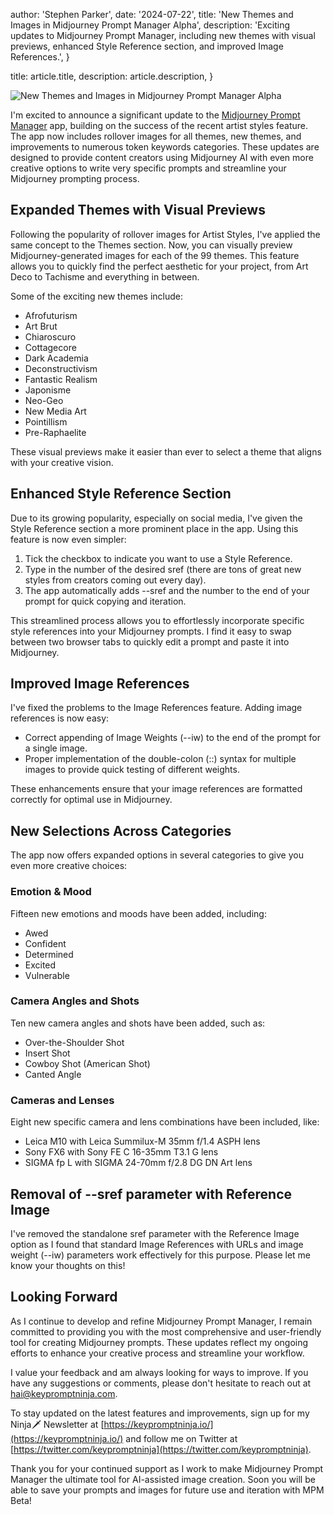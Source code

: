 
  author: 'Stephen Parker',
  date: '2024-07-22',
  title: 'New Themes and Images in Midjourney Prompt Manager Alpha',
  description:
    'Exciting updates to Midjourney Prompt Manager, including new themes with visual previews, enhanced Style Reference section, and improved Image References.',
}

  title: article.title,
  description: article.description,
}


<Image
  src={storyBanner}
  alt="New Themes and Images in Midjourney Prompt Manager Alpha"
  unoptimized
/>

I'm excited to announce a significant update to the [Midjourney Prompt Manager](https://midjourneypromptmanager.com/) app, building on the success of the recent artist styles feature. The app now includes rollover images for all themes, new themes, and improvements to numerous token keywords categories. These updates are designed to provide content creators using Midjourney AI with even more creative options to write very specific prompts and streamline your Midjourney prompting process.

## Expanded Themes with Visual Previews

Following the popularity of rollover images for Artist Styles, I've applied the same concept to the Themes section. Now, you can visually preview Midjourney-generated images for each of the 99 themes. This feature allows you to quickly find the perfect aesthetic for your project, from Art Deco to Tachisme and everything in between.

Some of the exciting new themes include:

- Afrofuturism
- Art Brut
- Chiaroscuro
- Cottagecore
- Dark Academia
- Deconstructivism
- Fantastic Realism
- Japonisme
- Neo-Geo
- New Media Art
- Pointillism
- Pre-Raphaelite

These visual previews make it easier than ever to select a theme that aligns with your creative vision.

## Enhanced Style Reference Section

Due to its growing popularity, especially on social media, I've given the Style Reference section a more prominent place in the app. Using this feature is now even simpler:

1. Tick the checkbox to indicate you want to use a Style Reference.
2. Type in the number of the desired sref (there are tons of great new styles from creators coming out every day).
3. The app automatically adds --sref and the number to the end of your prompt for quick copying and iteration.

This streamlined process allows you to effortlessly incorporate specific style references into your Midjourney prompts. I find it easy to swap between two browser tabs to quickly edit a prompt and paste it into Midjourney.

## Improved Image References

I've fixed the problems to the Image References feature. Adding image references is now easy:

- Correct appending of Image Weights (--iw) to the end of the prompt for a single image.
- Proper implementation of the double-colon (::) syntax for multiple images to provide quick testing of different weights.

These enhancements ensure that your image references are formatted correctly for optimal use in Midjourney.

## New Selections Across Categories

The app now offers expanded options in several categories to give you even more creative choices:

### Emotion & Mood

Fifteen new emotions and moods have been added, including:

- Awed
- Confident
- Determined
- Excited
- Vulnerable

### Camera Angles and Shots

Ten new camera angles and shots have been added, such as:

- Over-the-Shoulder Shot
- Insert Shot
- Cowboy Shot (American Shot)
- Canted Angle

### Cameras and Lenses

Eight new specific camera and lens combinations have been included, like:

- Leica M10 with Leica Summilux-M 35mm f/1.4 ASPH lens
- Sony FX6 with Sony FE C 16-35mm T3.1 G lens
- SIGMA fp L with SIGMA 24-70mm f/2.8 DG DN Art lens

## Removal of --sref parameter with Reference Image

I've removed the standalone sref parameter with the Reference Image option as I found that standard Image References with URLs and image weight (--iw) parameters work effectively for this purpose. Please let me know your thoughts on this!

## Looking Forward

As I continue to develop and refine Midjourney Prompt Manager, I remain committed to providing you with the most comprehensive and user-friendly tool for creating Midjourney prompts. These updates reflect my ongoing efforts to enhance your creative process and streamline your workflow.

I value your feedback and am always looking for ways to improve. If you have any suggestions or comments, please don't hesitate to reach out at hai@keypromptninja.com.

To stay updated on the latest features and improvements, sign up for my Ninja🗡️ Newsletter at [https://keypromptninja.io/](https://keypromptninja.io/) and follow me on Twitter at [https://twitter.com/keypromptninja](https://twitter.com/keypromptninja).

Thank you for your continued support as I work to make Midjourney Prompt Manager the ultimate tool for AI-assisted image creation. Soon you will be able to save your prompts and images for future use and iteration with MPM Beta!
